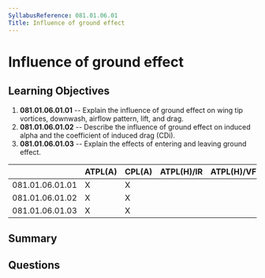 ```yaml
---
SyllabusReference: 081.01.06.01
Title: Influence of ground effect
---
```


# Influence of ground effect

## Learning Objectives

1.  **081.01.06.01.01** -- Explain the influence of ground effect on wing tip
    vortices, downwash, airflow pattern, lift, and drag.
2.  **081.01.06.01.02** -- Describe the influence of ground effect on induced
    alpha and the coefficient of induced drag (CDi).
3.  **081.01.06.01.03** -- Explain the effects of entering and leaving ground
    effect.

|                 | ATPL(A) | CPL(A) | ATPL(H)/IR | ATPL(H)/VFR | CPL(H) | IR | CBIR(A) |
| --------------- | ------- | ------ | ---------- | ----------- | ------ | -- | ------- |
| 081.01.06.01.01 | X       | X      |            |             |        |    |         |
| 081.01.06.01.02 | X       | X      |            |             |        |    |         |
| 081.01.06.01.03 | X       | X      |            |             |        |    |         |

## Summary

## Questions
